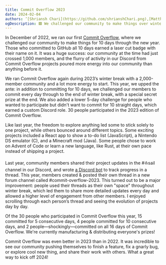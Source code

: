 ```yaml
---
title: Commit Overflow 2023
date: 2024-02-04
authors: ’[Shriansh Chari](https://github.com/shrianshChari.png),[Matthew Stanciu](https://github.com/MatthewStanciu.png)’
ogDescription: 🟩 We challenged our community to make things over winter break (again).
---
```


In December of 2022, we ran our first [Commit Overflow](https://blog.purduehackers.com/posts/commit-overflow-2022), where we challenged our community to make things for 10 days through the new year. Those who committed to GitHub all 10 days earned a laser cut badge with their name on it. It was a huge success: our community at the time had just crossed 1,000 members, and the flurry of activity in our Discord from Commit Overflow projects poured more energy into our community than anything before it.

We ran Commit Overflow again during 2023’s winter break with a 2,000-member community and a lot more energy to start. This year, we upped the ante: in addition to committing for 10 days, we challenged our members to commit every day through to the end of winter break, with a special secret prize at the end. We also added a lower 5-day challenge for people who wanted to participate but didn't want to commit for 10 straight days, which earned a custom Discord role. 30 people participated in the 2023 edition of Commit Overflow.

Like last year, the freedom to explore anything led some to stick solely to one project, while others bounced around different topics. Some exciting projects included a React app to show a to-do list (JavaScript), a Nintendo DS emulator (C), and a Minecraft mod (Java). Some people chose to work on Advent of Code or learn a new language, like Rust, at their own pace instead of shipping a project.

Last year, community members shared their project updates in the <span className="px-1 bg-discord-vibrant text-white rounded font-main">#⛵️sail</span> channel in our Discord, and wrote [a Discord bot](https://github.com/purduehackers/ornament) to track progress in a thread. This year, members created & posted their own thread in a new forum channel called <span className="px-1 bg-discord-vibrant text-white rounded font-main">#commit-overflow-2023</span>. This turned out to be a major improvement: people used their threads as their own "space" throughout winter break, which led them to share more detailed updates every day and allowed a higher level of engagement from other members. I enjoyed scrolling through each person’s thread and seeing the evolution of projects day by day.

Of the 30 people who participated in Commit Overflow this year, 15 committed for 5 consecutive days, 4 people committed for 10 consecutive days, and 2 people—shockingly—committed on all 16 days of Commit Overflow. We're currently manufacturing & distributing everyone's prizes!

Commit Overflow was even better in 2023 than in 2022. It was incredible to see our community pushing themselves to finish a feature, fix a gnarly bug, or explore cool new thing, and share their work with others. What a great way to kick off 2024!

